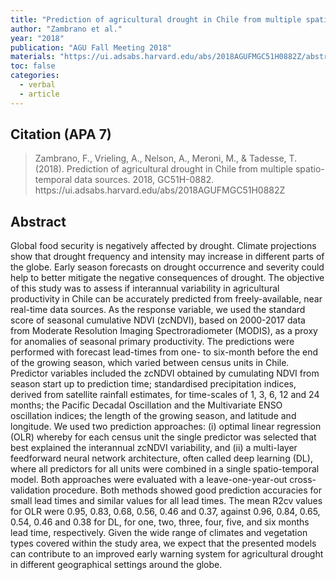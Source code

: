```yaml
---
title: "Prediction of agricultural drought in Chile from multiple spatio-temporal data sources"
author: "Zambrano et al."
year: "2018"
publication: "AGU Fall Meeting 2018"
materials: "https://ui.adsabs.harvard.edu/abs/2018AGUFMGC51H0882Z/abstract"
toc: false
categories:
  - verbal
  - article
---
```


## Citation (APA 7)

>  Zambrano, F., Vrieling, A., Nelson, A., Meroni, M., & Tadesse, T. (2018). Prediction of agricultural drought in Chile from multiple spatio-temporal data sources. 2018, GC51H-0882. https://ui.adsabs.harvard.edu/abs/2018AGUFMGC51H0882Z

 

## Abstract

 Global food security is negatively affected by drought. Climate projections show that drought frequency and intensity may increase in different parts of the globe. Early season forecasts on drought occurrence and severity could help to better mitigate the negative consequences of drought. The objective of this study was to assess if interannual variability in agricultural productivity in Chile can be accurately predicted from freely-available, near real-time data sources. As the response variable, we used the standard score of seasonal cumulative NDVI (zcNDVI), based on 2000-2017 data from Moderate Resolution Imaging Spectroradiometer (MODIS), as a proxy for anomalies of seasonal primary productivity. The predictions were performed with forecast lead-times from one- to six-month before the end of the growing season, which varied between census units in Chile. Predictor variables included the zcNDVI obtained by cumulating NDVI from season start up to prediction time; standardised precipitation indices, derived from satellite rainfall estimates, for time-scales of 1, 3, 6, 12 and 24 months; the Pacific Decadal Oscillation and the Multivariate ENSO oscillation indices; the length of the growing season, and latitude and longitude. We used two prediction approaches: (i) optimal linear regression (OLR) whereby for each census unit the single predictor was selected that best explained the interannual zcNDVI variability, and (ii) a multi-layer feedforward neural network architecture, often called deep learning (DL), where all predictors for all units were combined in a single spatio-temporal model. Both approaches were evaluated with a leave-one-year-out cross-validation procedure. Both methods showed good prediction accuracies for small lead times and similar values for all lead times. The mean R2cv values for OLR were 0.95, 0.83, 0.68, 0.56, 0.46 and 0.37, against 0.96, 0.84, 0.65, 0.54, 0.46 and 0.38 for DL, for one, two, three, four, five, and six months lead time, respectively. Given the wide range of climates and vegetation types covered within the study area, we expect that the presented models can contribute to an improved early warning system for agricultural drought in different geographical settings around the globe. 
